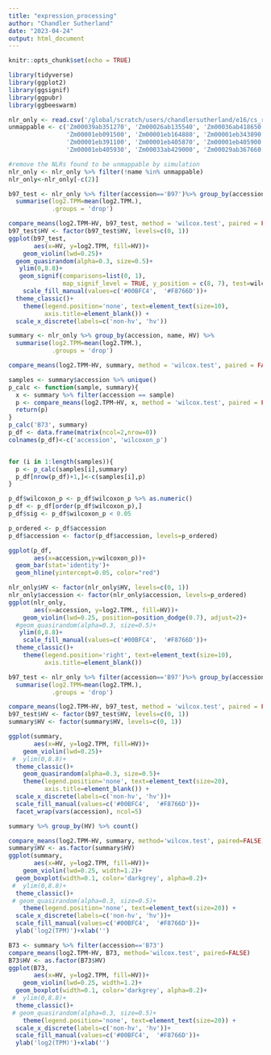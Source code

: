```yaml
---
title: "expression_processing"
author: "Chandler Sutherland"
date: "2023-04-24"
output: html_document
---
```


```r
knitr::opts_chunk$set(echo = TRUE)
```

```r
library(tidyverse)
library(ggplot2)
library(ggsignif)
library(ggpubr)
library(ggbeeswarm)
```


```r
nlr_only <- read.csv('/global/scratch/users/chandlersutherland/e16/cs_reports/rna_tip_tpm_nlr_only.tsv', sep='\t')
unmappable <- c('Zm00039ab351270', 'Zm00026ab135540', 'Zm00036ab418650',
                'Zm00001eb091500', 'Zm00001eb164880', 'Zm00001eb343890',
                'Zm00001eb391100', 'Zm00001eb405870', 'Zm00001eb405900',
                'Zm00001eb405930', 'Zm00033ab429000', 'Zm00029ab367660')

#remove the NLRs found to be unmappable by simulation 
nlr_only <- nlr_only %>% filter(!name %in% unmappable)
nlr_only<-nlr_only[-c(2)]
```

```r
b97_test <- nlr_only %>% filter(accession=='B97')%>% group_by(accession, name, HV) %>% 
  summarise(log2.TPM=mean(log2.TPM.),
            .groups = 'drop')

compare_means(log2.TPM~HV, b97_test, method = 'wilcox.test', paired = FALSE)
b97_test$HV <- factor(b97_test$HV, levels=c(0, 1))
ggplot(b97_test,
       aes(x=HV, y=log2.TPM, fill=HV))+
    geom_violin(lwd=0.25)+
  geom_quasirandom(alpha=0.3, size=0.5)+
   ylim(0,8.8)+
   geom_signif(comparisons=list(0, 1), 
               map_signif_level = TRUE, y_position = c(8, 7), test=wilcox.test, textsize=2, size=0.25)+
    scale_fill_manual(values=c('#00BFC4',  '#F8766D'))+
  theme_classic()+
    theme(legend.position='none', text=element_text(size=10), 
          axis.title=element_blank()) +
  scale_x_discrete(labels=c('non-hv', 'hv'))
```

```r
summary <- nlr_only %>% group_by(accession, name, HV) %>% 
  summarise(log2.TPM=mean(log2.TPM.),
            .groups = 'drop')

compare_means(log2.TPM~HV, summary, method = 'wilcox.test', paired = FALSE)

samples <- summary$accession %>% unique()
p_calc <- function(sample, summary){
  x <- summary %>% filter(accession == sample)
  p <- compare_means(log2.TPM~HV, x, method = 'wilcox.test', paired = FALSE)$p
  return(p)
}
p_calc('B73', summary)
p_df <- data.frame(matrix(ncol=2,nrow=0))
colnames(p_df)<-c('accession', 'wilcoxon_p')


for (i in 1:length(samples)){
  p <- p_calc(samples[i],summary)
  p_df[nrow(p_df)+1,]<-c(samples[i],p)
}

p_df$wilcoxon_p <- p_df$wilcoxon_p %>% as.numeric()
p_df <- p_df[order(p_df$wilcoxon_p),]
p_df$sig <- p_df$wilcoxon_p < 0.05

p_ordered <- p_df$accession
p_df$accession <- factor(p_df$accession, levels=p_ordered)

ggplot(p_df, 
       aes(x=accession,y=wilcoxon_p))+
  geom_bar(stat='identity')+
  geom_hline(yintercept=0.05, color="red")
```
```r
nlr_only$HV <- factor(nlr_only$HV, levels=c(0, 1))
nlr_only$accession <- factor(nlr_only$accession, levels=p_ordered)
ggplot(nlr_only,
       aes(x=accession, y=log2.TPM., fill=HV))+
    geom_violin(lwd=0.25, position=position_dodge(0.7), adjust=2)+
  #geom_quasirandom(alpha=0.3, size=0.5)+
   ylim(0,8.8)+
    scale_fill_manual(values=c('#00BFC4',  '#F8766D'))+
  theme_classic()+
    theme(legend.position='right', text=element_text(size=10), 
          axis.title=element_blank())
```

```r
b97_test <- nlr_only %>% filter(accession=='B97')%>% group_by(accession, name, HV) %>% 
  summarise(log2.TPM=mean(log2.TPM.),
            .groups = 'drop')

compare_means(log2.TPM~HV, b97_test, method = 'wilcox.test', paired = FALSE)
b97_test$HV <- factor(b97_test$HV, levels=c(0, 1))
summary$HV <- factor(summary$HV, levels=c(0, 1))

ggplot(summary,
       aes(x=HV, y=log2.TPM, fill=HV))+
    geom_violin(lwd=0.25)+
 #  ylim(0,8.8)+
  theme_classic()+
    geom_quasirandom(alpha=0.3, size=0.5)+
    theme(legend.position='none', text=element_text(size=20), 
          axis.title=element_blank()) +
  scale_x_discrete(labels=c('non-hv', 'hv'))+
  scale_fill_manual(values=c('#00BFC4',  '#F8766D'))+
  facet_wrap(vars(accession), ncol=5)
```
```r
summary %>% group_by(HV) %>% count()
```


```r
compare_means(log2.TPM~HV, summary, method='wilcox.test', paired=FALSE)
summary$HV <- as.factor(summary$HV)
ggplot(summary,
       aes(x=HV, y=log2.TPM, fill=HV))+
    geom_violin(lwd=0.25, width=1.2)+
  geom_boxplot(width=0.1, color='darkgrey', alpha=0.2)+
 #  ylim(0,8.8)+
  theme_classic()+
 # geom_quasirandom(alpha=0.3, size=0.5)+
    theme(legend.position='none', text=element_text(size=20)) +
  scale_x_discrete(labels=c('non-hv', 'hv'))+
  scale_fill_manual(values=c('#00BFC4',  '#F8766D'))+
  ylab('log2(TPM)')+xlab('')
```

```r
B73 <- summary %>% filter(accession=='B73')
compare_means(log2.TPM~HV, B73, method='wilcox.test', paired=FALSE)
B73$HV <- as.factor(B73$HV)
ggplot(B73,
       aes(x=HV, y=log2.TPM, fill=HV))+
    geom_violin(lwd=0.25, width=1.2)+
  geom_boxplot(width=0.1, color='darkgrey', alpha=0.2)+
 #  ylim(0,8.8)+
  theme_classic()+
 # geom_quasirandom(alpha=0.3, size=0.5)+
    theme(legend.position='none', text=element_text(size=20)) +
  scale_x_discrete(labels=c('non-hv', 'hv'))+
  scale_fill_manual(values=c('#00BFC4',  '#F8766D'))+
  ylab('log2(TPM)')+xlab('')
```

